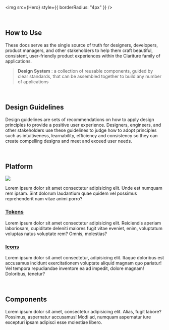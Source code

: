 
<Meta title='Start Here' />

<img src={Hero} style={{ borderRadius: "4px" }} />

<br />

## How to Use

These docs serve as the single source of truth for designers, developers, product managers, and other stakeholders to help them craft beautiful, consistent, user-friendly product experiences within the Clariture family of applications.

> **Design System**
> : a collection of reusable components, guided by clear standards, that can be assembled together to build any number of applications

<br />

## Design Guidelines

Design guidelines are sets of recommendations on how to apply design principles to provide a positive user experience. Designers, engineers, and other stakeholders use these guidelines to judge how to adopt principles such as intuitiveness, learnability, efficiency and consistency so they can create compelling designs and meet and exceed user needs.

<br />

## Platform

<img src={Desktop} />

Lorem ipsum dolor sit amet consectetur adipisicing elit. Unde est numquam rem ipsam. Sint dolorum laudantium quae quidem vel possimus reprehenderit nam vitae animi porro?

### [Tokens](/story/platform-tokens--page)

Lorem ipsum dolor sit amet consectetur adipisicing elit. Reiciendis aperiam laboriosam, cupiditate deleniti maiores fugit vitae eveniet, enim, voluptatum voluptas natus voluptate rem? Omnis, molestias?

### [Icons](/story/platform-icons--page)

Lorem ipsum dolor sit amet consectetur, adipisicing elit. Itaque doloribus est accusamus incidunt exercitationem voluptate aliquid magnam quo pariatur! Vel tempora repudiandae inventore ea ad impedit, dolore magnam! Doloribus, tenetur?

<br />

## Components

Lorem ipsum dolor sit amet, consectetur adipisicing elit. Alias, fugit labore? Possimus, aspernatur accusamus! Modi ad, numquam aspernatur iure excepturi ipsam adipisci esse molestiae libero.

